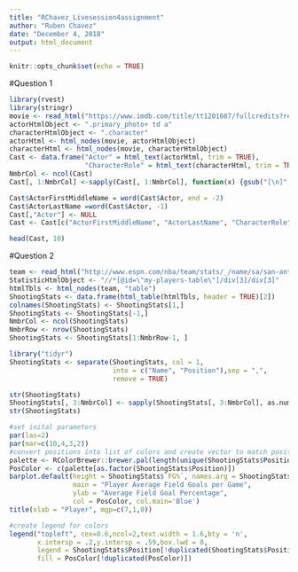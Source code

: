 ```yaml
---
title: "RChavez_Livesession4assignment"
author: "Ruben Chavez"
date: "December 4, 2018"
output: html_document
---
```


```r
knitr::opts_chunk$set(echo = TRUE)
```

#Question 1


```r
library(rvest)
library(stringr)
movie <- read_html("https://www.imdb.com/title/tt1201607/fullcredits?ref_=tt_ql_1")
actorHtmlObject <- ".primary_photo+ td a"
characterHtmlObject <- ".character"
actorHtml <- html_nodes(movie, actorHtmlObject)
characterHtml <- html_nodes(movie, characterHtmlObject)
Cast <- data.frame("Actor" = html_text(actorHtml, trim = TRUE),
                   "CharacterRole" = html_text(characterHtml, trim = TRUE))
NmbrCol <- ncol(Cast)
Cast[, 1:NmbrCol] <-sapply(Cast[, 1:NmbrCol], function(x) {gsub("[\n]", "", x)})

```

```r

Cast$ActorFirstMiddleName = word(Cast$Actor, end = -2)
Cast$ActorLastName =word(Cast$Actor, -1)
Cast[,"Actor"] <- NULL
Cast <- Cast[c("ActorFirstMiddleName", "ActorLastName", "CharacterRole")]
```

```r
head(Cast, 10)
```

#Question 2

```r
team <- read_html("http://www.espn.com/nba/team/stats/_/name/sa/san-antonio-spurs") 
StatisticHtmlObject <- "//*[@id=\"my-players-table\"]/div[3]/div[3]"
htmlTbls <- html_nodes(team, "table")
ShootingStats <- data.frame(html_table(htmlTbls, header = TRUE)[2])
colnames(ShootingStats) <- ShootingStats[1,]
ShootingStats <- ShootingStats[-1,]
NmbrCol <- ncol(ShootingStats)
NmbrRow <- nrow(ShootingStats)
ShootingStats <- ShootingStats[1:NmbrRow-1, ]

library("tidyr")
ShootingStats <- separate(ShootingStats, col = 1,
                          into = c("Name", "Position"),sep = ",",
                          remove = TRUE)
```

```r
str(ShootingStats)
ShootingStats[, 3:NmbrCol] <- sapply(ShootingStats[, 3:NmbrCol], as.numeric)
str(ShootingStats)
```

```r
#set inital parameters
par(las=2)
par(mar=c(10,4,3,2))
#convert positions into list of colors and create vector to match positions of players
palette <- RColorBrewer::brewer.pal(length(unique(ShootingStats$Position)),name = 'Set1')
PosColor <- c(palette[as.factor(ShootingStats$Position)])
barplot.default(height = ShootingStats$`FG%`, names.arg = ShootingStats$Name,
                main = "Player Average Field Goals per Game",
                ylab = "Average Field Goal Percentage",
                col = PosColor, col.main='Blue')
title(xlab = "Player", mgp=c(7,1,0))

#create legend for colors
legend("topleft", cex=0.6,ncol=2,text.width = 1.6,bty = 'n',
       x.intersp = .2,y.intersp = .59,box.lwd = 0,
       legend = ShootingStats$Position[!duplicated(ShootingStats$Position)],
       fill = PosColor[!duplicated(PosColor)])
```
